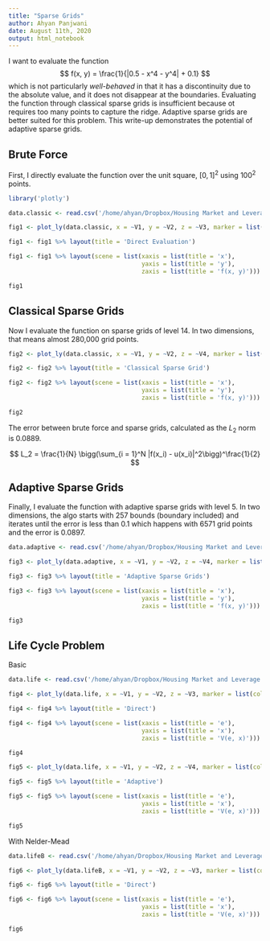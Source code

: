 ```yaml
---
title: "Sparse Grids"
author: Ahyan Panjwani
date: August 11th, 2020
output: html_notebook
---
```


I want to evaluate the function
$$
f(x, y) = \frac{1}{|0.5 - x^4 - y^4| + 0.1}
$$
which is not particularly _well-behaved_ in that it has a discontinuity due to the absolute value, and
it does not disappear at the boundaries. Evaluating the function through classical sparse grids is insufficient
because ot requires too many points to capture the ridge. Adaptive sparse grids are better suited for this
problem. This write-up demonstrates the potential of adaptive sparse grids.

## Brute Force

First, I directly evaluate the function over the unit square, $[0, 1]^2$ using $100^2$ points.

```r

library('plotly')

data.classic <- read.csv('/home/ahyan/Dropbox/Housing Market and Leverage Cycle/Code/src/Sparse/CSG.csv', header = FALSE)

fig1 <- plot_ly(data.classic, x = ~V1, y = ~V2, z = ~V3, marker = list(color = ~V3, colorscale = 'Portland', showscale = TRUE, size = 3))

fig1 <- fig1 %>% layout(title = 'Direct Evaluation')

fig1 <- fig1 %>% layout(scene = list(xaxis = list(title = 'x'),
                                     yaxis = list(title = 'y'),
                                     zaxis = list(title = 'f(x, y)')))

fig1

```

## Classical Sparse Grids

Now I evaluate the function on sparse grids of level 14. In two dimensions, that means almost 280,000 grid points.

```r
fig2 <- plot_ly(data.classic, x = ~V1, y = ~V2, z = ~V4, marker = list(color = ~V4, colorscale = 'Portland', showscale = TRUE, size = 3))

fig2 <- fig2 %>% layout(title = 'Classical Sparse Grid')

fig2 <- fig2 %>% layout(scene = list(xaxis = list(title = 'x'),
                                     yaxis = list(title = 'y'),
                                     zaxis = list(title = 'f(x, y)')))

fig2
```

The error between brute force and sparse grids, calculated as the $L_2$ norm is 0.0889.

$$
L_2 = \frac{1}{N} \bigg(\sum_{i = 1}^N |f(x_i) - u(x_i)|^2\bigg)^\frac{1}{2}
$$

## Adaptive Sparse Grids

Finally, I evaluate the function with adaptive sparse grids with level 5. In two dimensions, the algo starts
with 257 bounds (boundary included) and iterates until the error is less than 0.1 which happens with 6571
grid points and the error is 0.0897.

```r
data.adaptive <- read.csv('/home/ahyan/Dropbox/Housing Market and Leverage Cycle/Code/src/Sparse/ASG.csv', header = FALSE)

fig3 <- plot_ly(data.adaptive, x = ~V1, y = ~V2, z = ~V4, marker = list(color = ~V4, colorscale = 'Portland', showscale = TRUE, size = 3))

fig3 <- fig3 %>% layout(title = 'Adaptive Sparse Grids')

fig3 <- fig3 %>% layout(scene = list(xaxis = list(title = 'x'),
                                     yaxis = list(title = 'y'),
                                     zaxis = list(title = 'f(x, y)')))

fig3
```


## Life Cycle Problem

Basic
```r

data.life <- read.csv('/home/ahyan/Dropbox/Housing Market and Leverage Cycle/Code/src/Sparse/Life.csv', header = FALSE)

fig4 <- plot_ly(data.life, x = ~V1, y = ~V2, z = ~V3, marker = list(color = ~V3, colorscale = 'Portland', showscale = TRUE, size = 3))

fig4 <- fig4 %>% layout(title = 'Direct')

fig4 <- fig4 %>% layout(scene = list(xaxis = list(title = 'e'),
                                     yaxis = list(title = 'x'),
                                     zaxis = list(title = 'V(e, x)')))

fig4

```



```r

fig5 <- plot_ly(data.life, x = ~V1, y = ~V2, z = ~V4, marker = list(color = ~V4, colorscale = 'Portland', showscale = TRUE, size = 3))

fig5 <- fig5 %>% layout(title = 'Adaptive')

fig5 <- fig5 %>% layout(scene = list(xaxis = list(title = 'e'),
                                     yaxis = list(title = 'x'),
                                     zaxis = list(title = 'V(e, x)')))

fig5
```

With Nelder-Mead
```r

data.lifeB <- read.csv('/home/ahyan/Dropbox/Housing Market and Leverage Cycle/Code/src/Sparse/LifeB.csv', header = FALSE)

fig6 <- plot_ly(data.lifeB, x = ~V1, y = ~V2, z = ~V3, marker = list(color = ~V3, colorscale = 'Portland', showscale = TRUE, size = 3))

fig6 <- fig6 %>% layout(title = 'Direct')

fig6 <- fig6 %>% layout(scene = list(xaxis = list(title = 'e'),
                                     yaxis = list(title = 'x'),
                                     zaxis = list(title = 'V(e, x)')))

fig6

```
